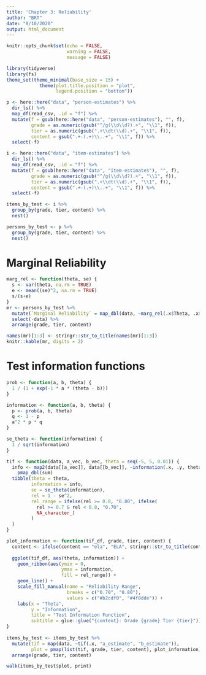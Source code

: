 ```yaml
---
title: 'Chapter 3: Reliability'
author: "BRT"
date: "8/10/2020"
output: html_document
---
```


```r
knitr::opts_chunk$set(echo = FALSE,
                      warning = FALSE,
                      message = FALSE)

library(tidyverse)
library(fs)
theme_set(theme_minimal(base_size = 15) +
            theme(plot.title.position = "plot",
                  legend.position = "bottom"))
```

```r
p <- here::here("data", "person-estimates") %>% 
  dir_ls() %>% 
  map_df(read_csv, .id = "f") %>% 
  mutate(f = gsub(here::here("data", "person-estimates"), "", f),
         grade = as.numeric(gsub("^/g(\\d\\d?).+", "\\1", f)),
         tier = as.numeric(gsub(".+\\dt(\\d).+", "\\1", f)),
         content = gsub(".+-(.+)\\..+", "\\1", f)) %>% 
  select(-f) 

i <- here::here("data", "item-estimates") %>% 
  dir_ls() %>% 
  map_df(read_csv, .id = "f") %>% 
  mutate(f = gsub(here::here("data", "item-estimates"), "", f),
         grade = as.numeric(gsub("^/g(\\d\\d?).+", "\\1", f)),
         tier = as.numeric(gsub(".+\\dt(\\d).+", "\\1", f)),
         content = gsub(".+-(.+)\\..+", "\\1", f)) %>% 
  select(-f)

items_by_test <- i %>% 
  group_by(grade, tier, content) %>% 
  nest()

persons_by_test <- p %>% 
  group_by(grade, tier, content) %>% 
  nest()
```

# Marginal Reliability
```r
marg_rel <- function(theta, se) {
  s <- var(theta, na.rm = TRUE)
  e <- mean((se)^2, na.rm = TRUE)
  s/(s+e)
}
mr <- persons_by_test %>% 
  mutate(`Marginal Reliability` = map_dbl(data, ~marg_rel(.x$Theta, .x$SE))) %>% 
  select(-data) %>% 
  arrange(grade, tier, content)

names(mr)[1:3] <- stringr::str_to_title(names(mr)[1:3])
knitr::kable(mr, digits = 2)
```

# Test information functions

```r
prob <- function(a, b, theta) {
  1 / (1 + exp(-1 * a * (theta - b)))
} 

information <- function(a, b, theta) {
  p <- prob(a, b, theta)
  q <- 1 - p
  a^2 * p * q
}

se_theta <- function(information) {
  1 / sqrt(information)
}

tif <- function(data, a_vec, b_vec, theta = seq(-5, 5, 0.01)) {
  info <- map2(data[[a_vec]], data[[b_vec]], ~information(.x, .y, theta)) %>% 
    pmap_dbl(sum)
  tibble(theta = theta,
         information = info,
         se = se_theta(information),
         rel = 1 - se^2,
         rel_range = ifelse(rel >= 0.8, "0.80", ifelse(
           rel >= 0.7 & rel < 0.8, "0.70", 
           NA_character_)
         )
  )
}

plot_information <- function(tif_df, grade, tier, content) {
  content <- ifelse(content == "ela", "ELA", stringr::str_to_title(content))
  
  ggplot(tif_df, aes(theta, information)) +
    geom_ribbon(aes(ymin = 0,
                    ymax = information,
                    fill = rel_range)) +
    geom_line() +
    scale_fill_manual(name = "Reliability Range",
                      breaks = c("0.70", "0.80"),
                      values = c("#b2cdf0", "#4f8dde")) +
    labs(x = "Theta",
         y = "Information",
         title = "Test Information Function",
         subtitle = glue::glue("{content}: Grade {grade} Tier {tier}"))
}
  
items_by_test <- items_by_test %>% 
  mutate(tif = map(data, ~tif(.x, "a_estimate", "b_estimate")),
         plot = pmap(list(tif, grade, tier, content), plot_information)) %>% 
  arrange(grade, tier, content)

walk(items_by_test$plot, print)
```
